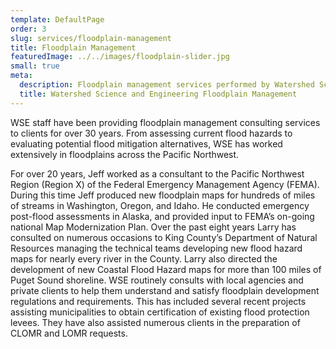 ```yaml
---
template: DefaultPage
order: 3
slug: services/floodplain-management
title: Floodplain Management
featuredImage: ../../images/floodplain-slider.jpg
small: true
meta:
  description: Floodplain management services performed by Watershed Science and Engineering
  title: Watershed Science and Engineering Floodplain Management
---
```


WSE staff have been providing floodplain management consulting services to clients for over 30 years. From assessing current flood hazards to evaluating potential flood mitigation alternatives, WSE has worked extensively in floodplains across the Pacific Northwest.

For over 20 years, Jeff worked as a consultant to the Pacific Northwest Region (Region X) of the Federal Emergency Management Agency (FEMA). During this time Jeff produced new floodplain maps for hundreds of miles of streams in Washington, Oregon, and Idaho. He conducted emergency post-flood assessments in Alaska, and provided input to FEMA’s on-going national Map Modernization Plan. Over the past eight years Larry has consulted on numerous occasions to King County’s Department of Natural Resources managing the technical teams developing new flood hazard maps for nearly every river in the County. Larry also directed the development of new Coastal Flood Hazard maps for more than 100 miles of Puget Sound shoreline. WSE routinely consults with local agencies and private clients to help them understand and satisfy floodplain development regulations and requirements. This has included several recent projects assisting municipalities to obtain certification of existing flood protection levees. They have also assisted numerous clients in the preparation of CLOMR and LOMR requests.